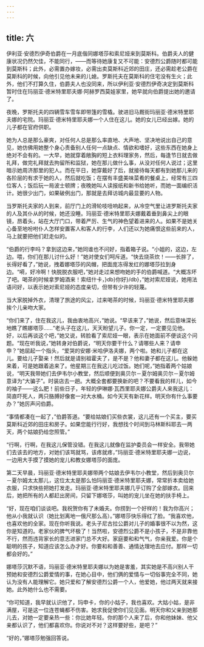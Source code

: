 ```yaml
---
---
---
```

title: 六
---




伊利亚·安德烈伊奇伯爵在一月底偕同娜塔莎和索尼娅来到莫斯科。伯爵夫人的健康状况仍然欠佳，不能同行，——而等待她康复又不可能：安德烈公爵随时都可能到莫斯科；此外，必需置办嫁妆，必需出卖莫斯科近郊的田庄，还必需趁老公爵在莫斯科的时候，向他引见他未来的儿媳。罗斯托夫在莫斯科的住宅没有生火；此外，他们不打算久住，伯爵夫人也没同来，所以伊利亚·安德烈伊奇决定到莫斯科暂时住在玛丽亚·德米特里耶夫娜·阿赫罗西莫娃家里，她早就向伯爵提出她的邀请了。

夜晚，罗斯托夫的四辆雪车雪车即带篷的雪橇。驶进旧马厩街玛丽亚·德米特里耶夫娜的宅院。玛丽亚·德米特里耶夫娜一个人住在这儿。她的女儿已经出嫁。她的儿子都在官府供职。

她为人总是那么豪爽，对任何人总是那么率直地、大声地、坚决地说出自己的意见，她仿佛用她整个身心责备别人任何一点缺点、情欲和嗜好，这些东西在她身上绝对不会有的。一大早，她就穿着敞胸的短上衣料理家务，然后，每逢节日就去做礼拜，做完礼拜就去拘留所和监狱，她在那儿做什么事，从没对任何人说过；这里暗示她周济那里的犯人。而在平日，她穿戴好了后，就接待每天都有到她那儿来的各阶层的有求于她的人，然后就吃饭；在摆有丰盛美味菜肴的餐桌上，经常有三四位客人；饭后玩一局波士顿牌；夜晚她叫人读报纸和新书给她听，而她一面编织活计。她很少出门，如果破例出门，那就是去拜访城内最显要的人物。

当罗斯托夫家的人到来，前厅门上的滑轮吱吜响起来，从冷空气里让进罗斯托夫家的人及其仆从的时候，她还没睡。玛丽亚·德米特里耶夫娜戴着垂到鼻尖上的眼镜，昂着头，站在大厅门口，带着严厉、生气的神色望着进来的人。如果不是她关心备至地吩咐仆人怎样安置客人和客人的行李，人们还以为她痛恨这些前来的人，马上就要把他们赶走似的。

“伯爵的行李吗？拿到这边来，”她同谁也不问好，指着箱子说。“小姐的，这边，左边。喂，你们在那儿讨什么好！”她对使女们呵斥道。“快去烧茶炊！——长胖了，长得好看了，”她说，拽着娜塔莎的风帽，把面庞冻得发红的娜塔莎拉到身边。“嗬，好冷啊！快脱脱衣服吧，”她对走过来想吻她的手的伯爵喊道。“大概冻坏了吧。喝茶的时候拿罗姆酒来！索纽什卡，}db}你好}/db}，”她对索尼娅说，她用法语问好，以表示她对索尼娅的态度亲切，但带有少许的轻蔑。

当大家脱掉外衣，清理了旅途的风尘，过来喝茶的时候，玛丽亚·德米特里耶夫娜挨个儿亲吻大家。

“你们来了，住在我这儿，我由衷地高兴，”她说。“早该来了，”她说，然后意味深长地瞧了瞧娜塔莎……“老头子在这儿，天天盼望儿子。你一定，一定要见见他。好，以后再谈这个吧，”她又说，转脸看了索尼娅一眼，表示在她面前不便谈这个问题。“现在听我说，”她转身对伯爵说，“明天你要干什么？请哪些人来？请申申？”她屈起一个指头，“爱哭的安娜·米哈伊洛夫娜，两个啦。她和儿子都在这儿。要给儿子娶亲！然后就是请别祖霍夫了，是不是？他和妻子都在这儿。他躲她来着，可是她跟着追来了。他星期三在我这儿吃过饭。她们呢，”她指着两个姑娘说，“明天我带她们去伊韦尔小教堂，然后顺便到奥贝尔－夏尔姆奥贝尔－夏尔姆意译为“大骗子”。时装店去一趟。大概全套都要换新的吧？不要看我的样儿，如今的袖子——这么肥！前些日子，年轻的伊琳娜·瓦西里耶夫娜公爵夫人来我这儿：简直吓死人，两只胳膊好像套一对大水桶。如今天天有新花样。明天你有什么事要办？”她厉声问伯爵。

“事情都凑在一起了，”伯爵答道。“要给姑娘们买些衣裳，这儿还有一个买主，要买莫斯科近郊的田庄和房子。如果您能行行好，我想找个时间到马林斯科耶去一两天，两个姑娘扔给您照管。”

“行啊，行啊，在我这儿保管没错。在我这儿就像在监护委员会一样安全。我带她们去该去的地方，对她们该骂就骂，该疼就疼，”玛丽亚·德米特里耶夫娜一边说，一边用大手摸了摸她的宠儿和教女娜塔莎的面庞。

第二天早晨，玛丽亚·德米特里耶夫娜带两个姑娘去伊韦尔小教堂，然后到奥贝尔－夏尔姆太太那儿，这位太太是那么怕玛丽亚·德米特里耶夫娜，常常折本卖给她衣服，只求快些把她打发走。玛丽亚·德米特里耶夫娜几乎订购了全部嫁衣。回来后，她把所有的人都赶出房间，只留下娜塔莎，叫她的宠儿坐在她的扶手椅上。

“好，现在咱们谈谈吧。我祝贺你有了未婚夫。你捞到一个好样的！我为你高兴；他从小我就认识（她比划离地一俄尺那么高）。”娜塔莎快乐得红了脸。“我喜欢他，也喜欢他的全家。现在你听我说。老头子尼古拉公爵对儿子的婚事很不以为然，这你是知道的。老家伙的脾气坏极了！当然啦，安德烈公爵不是小孩子，不是非靠他不行，然而违背家长的意志进家门总不大好。家庭要和和气气，你亲我爱。你是个聪明的孩子，知道应该怎么办才好。你要和和善善、通情达理地去应付。那样一切都会好的。”

娜塔莎沉默不语，玛丽亚·德米特里耶夫娜以为她是害羞，其实她是不高兴别人干预她和安德烈公爵爱情的事，在她心目中，他们俩的爱情与一切俗事完全不同，她认为没有人能理解它。她只爱和了解安德烈公爵一个人，他爱她，他过两天就来接她。此外她什么也不需要。

“你可知道，我早就认识他了，玛申卡，你的小姑子，我也喜欢。大姑小姑，是非满屋，可是这一位连苍蝇都不伤害。她求我促使你们见见面。明天你和父亲到她那儿去，对她一定要亲热一些：你比她年轻。你的那个人来了后，你和他妹妹、他父亲都认识了，他们都喜欢你。你说对不对？这样要好些，是吧？”

“好的，”娜塔莎勉强回答说。